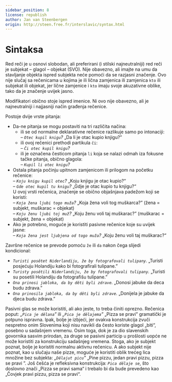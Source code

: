 ```yaml
---
sidebar_position: 8
license: republish
author: Jan van Steenbergen
origin: http://steen.free.fr/interslavic/syntax.html
---
```


# Sintaksa

Red reči je u osnovi slobodan, ali preferirani (i stilski najneutralniji) red reči je subjekat – glagol – objekat (SVO). Nije obavezno, ali imajte na umu da stavljanje objekta ispred subjekta neće pomoći da se razjasni značenje. Ovo nije slučaj sa rečenicama u kojima je ili lična zamjenica ili zamjenica `kto` ili subjekat ili objekat, jer lične zamjenice i `kto` imaju svoje akuzativne oblike, tako da je značenje uvijek jasno.

Modifikatori obično stoje ispred imenice. Ni ovo nije obavezno, ali je najneutralniji i najjasniji način građenja rečenice.

Postoje dvije vrste pitanja:

- Da-ne pitanja se mogu postaviti na tri različita načina:
  - ili se od normalne deklarativne rečenice razlikuje samo po intonaciji:\
    _– `Otec kupil knigu`?_ „Da li je otac kupio knjigu?”
  - ili ovoj rečenici prethodi partikula `či`:\
    _– `Či otec kupil knigu`?_
  - ili je označena česticom pitanja `li` koja se nalazi odmah iza fokusne tačke pitanja, obično glagola:\
    _– `Kupil li otec knigu`?_
- Ostala pitanja počinju upitnom zamjenicom ili prilogom na početku rečenice:\
  _– `Koju knigu kupil otec`?_ „Koju knjigu je otac kupio?“\
  _– `Gde otec kupil tu knigu`?_ „Gdje je otac kupio tu knjigu?“\
  U ovoj vrsti rečenica, značenje se obično objašnjava padežom koji se koristi:\
  – _`Koja žena ljubi togo muža`?_ „Koja žena voli tog muškarca?” (žena = subjekt, muškarac = objekat)\
  – _`Koju ženu ljubi toj muž`?_ „Koju ženu voli taj muškarac?” (muškarac = subjekt, žena = objekat)
- Ako je potrebno, moguće je koristiti pasivne rečenice koje su uvijek jasne:\
  _– `Koja žena jest ljubjena od togo muža`?_ „Koju ženu voli taj muškarac?“

Završne rečenice se prevode pomoću `že` ili `da` nakon čega slijedi kondicional:

- _`Turisti posětet Niderlandiju, že by fotografovali tulipany`._ „Turisti posjećuju Holandiju kako bi fotografirali tulipane.”
- _`Turisty posětili Niderlandiju, že by fotografovali tulipany`._ „Turisti su posetili Holandiju da fotografišu tulipane.”
- _`Ona prinosi jabloka, da by děti byli zdrave`._ „Donosi jabuke da deca budu zdrava.”
- _`Ona prinosila jabloka, da by děti byli zdrave`._ „Donijela je jabuke da djeca budu zdrava.”

Pasivni glas se može koristiti, ali ako jeste, to treba činiti oprezno. Rečenica poput: _„`Pica je dělana`”_ ili _„`Pica je dělajema`”_ „Pizza se pravi” gramatički je potpuno ispravna. Ipak, bolje je izbjeći, jer ovakva konstrukcija zvuči nespretno onim Slovenima koji nisu navikli da često koriste glagol „biti“, posebno u sadašnjem vremenu. Osim toga, dok je za dio slavenskih govornika sasvim prirodan, za druge se pasivni particip u prošlosti uopće ne može koristiti za konstrukciju sadašnjeg vremena. Stoga, ako je subjekt poznat, bolje je koristiti normalnu aktivnu rečenicu. A ako subjekt nije poznat, kao u slučaju naše pizze, moguće je koristiti oblik trećeg lica množine bez subjekta: _„`Dělajut picu`”_ „Pine pizzu, jedan pravi pizzu, pizza se pravi ”. Još češća je refleksivna konstrukcija: _`Pica dělaje se`_, što doslovno znači „Pizza se pravi sama“ i trebalo bi da bude prevedeno kao „Čovjek pravi pizzu, pizza se pravi“.

